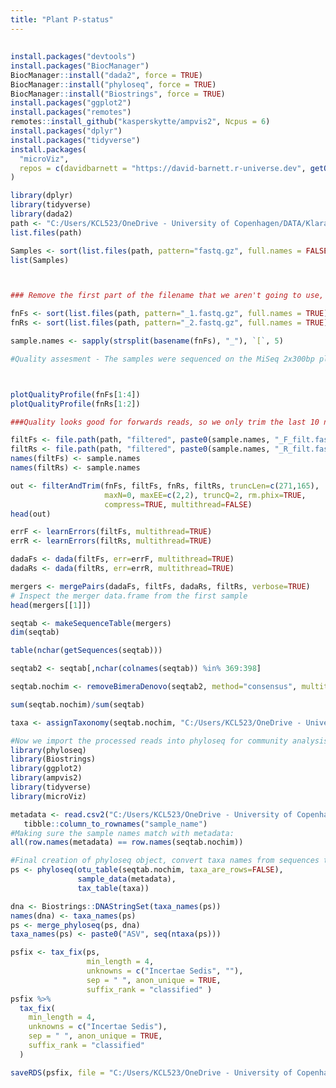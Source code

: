 ---
title: "Plant P-status"
---

## 

```{r}
install.packages("devtools")
install.packages("BiocManager")
BiocManager::install("dada2", force = TRUE)
BiocManager::install("phyloseq", force = TRUE)
BiocManager::install("Biostrings", force = TRUE)
install.packages("ggplot2")
install.packages("remotes")
remotes::install_github("kasperskytte/ampvis2", Ncpus = 6)
install.packages("dplyr")
install.packages("tidyverse")
install.packages(
  "microViz",
  repos = c(davidbarnett = "https://david-barnett.r-universe.dev", getOption("repos"))
)
```

```{r}

library(dplyr)
library(tidyverse)
library(dada2)
path <- "C:/Users/KCL523/OneDrive - University of Copenhagen/DATA/Klara Plant P status/PlantP_shortreads/trimmed" # CHANGE ME to the directory containing the fastq files after unzipping.
list.files(path)

Samples <- sort(list.files(path, pattern="fastq.gz", full.names = FALSE))
list(Samples)



### Remove the first part of the filename that we aren't going to use, and separate forward and reverse reads.

fnFs <- sort(list.files(path, pattern="_1.fastq.gz", full.names = TRUE))
fnRs <- sort(list.files(path, pattern="_2.fastq.gz", full.names = TRUE))

sample.names <- sapply(strsplit(basename(fnFs), "_"), `[`, 5)

#Quality assesment - The samples were sequenced on the MiSeq 2x300bp platform, and with the forward and reverse primers trimmed from the reads they are around ~281-282bp.



plotQualityProfile(fnFs[1:4])
plotQualityProfile(fnRs[1:2])


```

```{r}
###Quality looks good for forwards reads, so we only trim the last 10 nucleotides in the next step. The reverse plots drop below an average Q30 at around position 150-160, so we will trim to a length of around 165bp, ensuring there's still enough overlap for later merging.

filtFs <- file.path(path, "filtered", paste0(sample.names, "_F_filt.fastq.gz"))
filtRs <- file.path(path, "filtered", paste0(sample.names, "_R_filt.fastq.gz"))
names(filtFs) <- sample.names
names(filtRs) <- sample.names

out <- filterAndTrim(fnFs, filtFs, fnRs, filtRs, truncLen=c(271,165),
                     maxN=0, maxEE=c(2,2), truncQ=2, rm.phix=TRUE,
                     compress=TRUE, multithread=FALSE) 
head(out)

errF <- learnErrors(filtFs, multithread=TRUE)
errR <- learnErrors(filtRs, multithread=TRUE)

dadaFs <- dada(filtFs, err=errF, multithread=TRUE)
dadaRs <- dada(filtRs, err=errR, multithread=TRUE)

mergers <- mergePairs(dadaFs, filtFs, dadaRs, filtRs, verbose=TRUE)
# Inspect the merger data.frame from the first sample
head(mergers[[1]])

seqtab <- makeSequenceTable(mergers)
dim(seqtab)

table(nchar(getSequences(seqtab)))

```

```{r}
seqtab2 <- seqtab[,nchar(colnames(seqtab)) %in% 369:398]

seqtab.nochim <- removeBimeraDenovo(seqtab2, method="consensus", multithread=TRUE, verbose=TRUE)

sum(seqtab.nochim)/sum(seqtab)

taxa <- assignTaxonomy(seqtab.nochim, "C:/Users/KCL523/OneDrive - University of Copenhagen/DATA/Fungi_SynCom Project/silva_nr99_v138.2_toGenus_trainset.fa.gz", multithread=TRUE)


```

```{r}
#Now we import the processed reads into phyloseq for community analysis
library(phyloseq)
library(Biostrings)
library(ggplot2)
library(ampvis2)
library(tidyverse)
library(microViz)

metadata <- read.csv2("C:/Users/KCL523/OneDrive - University of Copenhagen/DATA/Klara Plant P status/Metadata_PlantP.csv") %>%
   tibble::column_to_rownames("sample_name")
#Making sure the sample names match with metadata:
all(row.names(metadata) == row.names(seqtab.nochim))

#Final creation of phyloseq object, convert taxa names from sequences to ASVs, and utilizing the Microviz package to do some housekeeping on the nomenclature of taxa with only high level classification.
ps <- phyloseq(otu_table(seqtab.nochim, taxa_are_rows=FALSE), 
               sample_data(metadata), 
               tax_table(taxa))

dna <- Biostrings::DNAStringSet(taxa_names(ps))
names(dna) <- taxa_names(ps)
ps <- merge_phyloseq(ps, dna)
taxa_names(ps) <- paste0("ASV", seq(ntaxa(ps)))

psfix <- tax_fix(ps, 
                 min_length = 4,
                 unknowns = c("Incertae Sedis", ""),
                 sep = " ", anon_unique = TRUE,
                 suffix_rank = "classified" )
psfix %>%
  tax_fix(
    min_length = 4,
    unknowns = c("Incertae Sedis"),
    sep = " ", anon_unique = TRUE,
    suffix_rank = "classified"
  )

saveRDS(psfix, file = "C:/Users/KCL523/OneDrive - University of Copenhagen/DATA/Klara Plant P status/ps_obj.rds")

```
